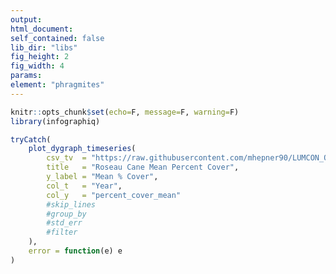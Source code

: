 ```yaml
---
output:
html_document:
self_contained: false
lib_dir: "libs"
fig_height: 2
fig_width: 4
params:
element: "phragmites"
---
```


```r
knitr::opts_chunk$set(echo=F, message=F, warning=F)
library(infographiq)
```

<base target="_parent">


```r
tryCatch(
    plot_dygraph_timeseries(
        csv_tv  = "https://raw.githubusercontent.com/mhepner90/LUMCON_ODOTCOMM18/master/prep/data/phragmites_cims.csv",
        title   = "Roseau Cane Mean Percent Cover",
        y_label = "Mean % Cover",
        col_t   = "Year",
        col_y   = "percent_cover_mean"
        #skip_lines
        #group_by  
        #std_err   
        #filter
    ),
    error = function(e) e
)
```
